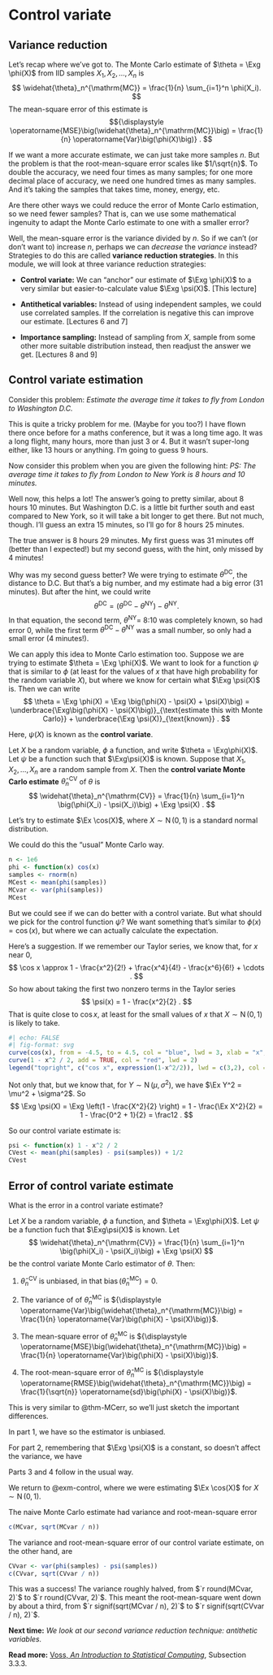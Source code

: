 # Control variate

::: {.hidden}
$$\newcommand{\Exg}{\operatorname{\mathbb{E}}} 
\newcommand{\Ex}{\mathbb{E}} 
\newcommand{\Ind}{\mathbb{I}}
\newcommand{\Var}{\operatorname{Var}}$$
:::

## Variance reduction

Let's recap where we've got to. The Monte Carlo estimate of $\theta = \Exg \phi(X)$ from IID samples $X_1, X_2, \dots, X_n$ is
$$ \widehat{\theta}_n^{\mathrm{MC}} = \frac{1}{n} \sum_{i=1}^n \phi(X_i). $$
The mean-square error of this estimate is
$${\displaystyle \operatorname{MSE}\big(\widehat{\theta}_n^{\mathrm{MC}}\big) = \frac{1}{n} \operatorname{Var}\big(\phi(X)\big)} . $$

If we want a more accurate estimate, we can just take more samples $n$. But the problem is that the root-mean-square error scales like $1/\sqrt{n}$. To double the accuracy, we need four times as many samples; for one more decimal place of accuracy, we need one hundred times as many samples. And it's taking the samples that takes time, money, energy, etc.

Are there other ways we could reduce the error of Monte Carlo estimation, so we need fewer samples? That is, can we use some mathematical ingenuity to adapt the Monte Carlo estimate to one with a smaller error?

Well, the mean-square error is the variance divided by $n$. So if we can't (or don't want to) increase $n$, perhaps we can *decrease* the *variance* instead? Strategies to do this are called **variance reduction strategies**. In this module, we will look at three variance reduction strategies:

* **Control variate:** We can "anchor" our estimate of $\Exg \phi(X)$ to a very similar but easier-to-calculate value $\Exg \psi(X)$. [This lecture]

* **Antithetical variables:** Instead of using independent samples, we could use correlated samples. If the correlation is negative this can improve our estimate. [Lectures 6 and 7]

* **Importance sampling:** Instead of sampling from $X$, sample from some other more suitable distribution instead, then readjust the answer we get.
[Lectures 8 and 9]


## Control variate estimation

Consider this problem: *Estimate the average time it takes to fly from London to Washington D.C.*

This is quite a tricky problem for me. (Maybe for you too?) I have flown there once before for a maths conference, but it was a long time ago. It was a long flight, many hours, more than just 3 or 4. But it wasn't super-long either, like 13 hours or anything. I'm going to guess 9 hours.

Now consider this problem when you are given the following hint: *PS: The average time it takes to fly from London to New York is 8 hours and 10 minutes.*

Well now, this helps a lot! The answer's going to pretty similar, about 8 hours 10 minutes. But Washington D.C. is a little bit further south and east compared to New York, so it will take a bit longer to get there. But not much, though. I'll guess an extra 15 minutes, so I'll go for 8 hours 25 minutes.

The true answer is 8 hours 29 minutes. My first guess was 31 minutes off (better than I expected!) but my second guess, with the hint, only missed by 4 minutes!

Why was my second guess better? We were trying to estimate $\theta^{\mathrm{DC}}$, the distance to D.C. But that's a big number, and my estimate had a big error (31 minutes). But after the hint, we could write
$$\theta^{\mathrm{DC}} = \big(\theta^{\mathrm{DC}} - \theta^{\mathrm{NY}}\big) - \theta^{\mathrm{NY}} . $$
In that equation, the second term, $\theta^{\mathrm{NY}} =$ 8:10 was completely known, so had error 0, while the first term $\theta^{\mathrm{DC}} - \theta^{\mathrm{NY}}$ was a small number, so only had a small error (4 minutes!).

We can apply this idea to Monte Carlo estimation too. Suppose we are trying to estimate $\theta = \Exg \phi(X)$. We want to look for a function $\psi$ that is similar to $\phi$ (at least for the values of $x$ that have high probability for the random variable $X$), but where we know for certain what $\Exg \psi(X)$ is. Then we can write
$$ \theta = \Exg \phi(X) = \Exg \big(\phi(X) - \psi(X) + \psi(X)\big) = \underbrace{\Exg\big(\phi(X) - \psi(X)\big)}_{\text{estimate this with Monte Carlo}} + \underbrace{\Exg \psi(X)}_{\text{known}} . $$

Here, $\psi(X)$ is known as the **control variate**.

::: {#def-MCest}
Let $X$ be a random variable, $\phi$ a function, and write $\theta = \Exg\phi(X)$. Let $\psi$ be a function such that $\Exg\psi(X)$ is known. Suppose that $X_1, X_2, \dots, X_n$ are a random sample from $X$. Then the **control variate Monte Carlo estimate** $\widehat\theta_n^{\mathrm{CV}}$ of $\theta$ is
$$ \widehat{\theta}_n^{\mathrm{CV}} = \frac{1}{n} \sum_{i=1}^n \big(\phi(X_i) - \psi(X_i)\big) + \Exg \psi(X) . $$
:::

::: {#exm-control}
Let's try to estimate $\Ex \cos(X)$, where $X \sim \operatorname{N}(0,1)$ is a standard normal distribution.

We could do this the "usual" Monte Carlo way.

```r
n <- 1e6
phi <- function(x) cos(x)
samples <- rnorm(n)
MCest <- mean(phi(samples))
MCvar <- var(phi(samples))
MCest
```

But we could see if we can do better with a control variate. But what should we pick for the control function $\psi$? We want something that's similar to $\phi(x) = \cos(x)$, but where we can actually calculate the expectation.

Here's a suggestion. If we remember our Taylor series, we know that, for $x$ near $0$,
$$ \cos x \approx 1 - \frac{x^2}{2!} + \frac{x^4}{4!} - \frac{x^6}{6!} + \cdots . $$
So how about taking the first two nonzero terms in the Taylor series
$$ \psi(x) = 1 - \frac{x^2}{2} . $$
That is quite close to $\cos x$, at least for the small values of $x$ that $X \sim \operatorname{N}(0,1)$ is likely to take.

```r
#| echo: FALSE
#| fig-format: svg
curve(cos(x), from = -4.5, to = 4.5, col = "blue", lwd = 3, xlab = "x", ylab = "", xlim = c(-4,4), ylim = c(-1.2,1.2))
curve(1 - x^2 / 2, add = TRUE, col = "red", lwd = 2)
legend("topright", c("cos x", expression(1-x^2/2)), lwd = c(3,2), col = c("blue","red"))
```
Not only that, but we know that, for $Y \sim \operatorname{N}(\mu, \sigma^2)$, we have $\Ex Y^2 = \mu^2 + \sigma^2$. So
$$ \Exg \psi(X) = \Exg \left(1 - \frac{X^2}{2} \right) = 1 - \frac{\Ex X^2}{2} = 1 - \frac{0^2 + 1}{2} = \frac12 . $$

So our control variate estimate is:

```r
psi <- function(x) 1 - x^2 / 2
CVest <- mean(phi(samples) - psi(samples)) + 1/2
CVest
```
:::

## Error of control variate estimate

What is the error in a control variate estimate?

::: {#thm-CVerr}
Let $X$ be a random variable, $\phi$ a function, and $\theta = \Exg\phi(X)$.  Let $\psi$ be a function fuch that $\Exg\psi(X)$ is known. Let
$$ \widehat{\theta}_n^{\mathrm{CV}} = \frac{1}{n} \sum_{i=1}^n \big(\phi(X_i) - \psi(X_i)\big) + \Exg \psi(X) $$
be the control variate Monte Carlo estimator of $\theta$. Then:

1. $\widehat{\theta}_n^{\mathrm{CV}}$ is unbiased, in that $\operatorname{bias}\big(\widehat{\theta}_n^{\mathrm{MC}}\big) = 0$.

1. The variance of of $\widehat{\theta}_n^{\mathrm{MC}}$ is 
${\displaystyle \operatorname{Var}\big(\widehat{\theta}_n^{\mathrm{MC}}\big) = \frac{1}{n} \operatorname{Var}\big(\phi(X) - \psi(X)\big)}$.

1. The mean-square error of $\widehat{\theta}_n^{\mathrm{MC}}$ is 
${\displaystyle \operatorname{MSE}\big(\widehat{\theta}_n^{\mathrm{MC}}\big) = \frac{1}{n} \operatorname{Var}\big(\phi(X) - \psi(X)\big)}$.

1. The root-mean-square error of $\widehat{\theta}_n^{\mathrm{MC}}$ is 
${\displaystyle \operatorname{RMSE}\big(\widehat{\theta}_n^{\mathrm{MC}}\big) = \frac{1}{\sqrt{n}} \operatorname{sd}\big(\phi(X) - \psi(X)\big)}$.
:::

::: {.proof}
This is very similar to @thm-MCerr, so we'll just sketch the important differences.

In part 1, we have
\begin{align*}
\Exg \widehat{\theta}_n^{\mathrm{CV}}
  &= \Exg \left(\frac{1}{n} \sum_{i=1}^n \big(\phi(X_i) - \psi(X_i)\big) + \Exg \psi(X)\right) \\
  &= \frac{1}{n}\Exg \left(\sum_{i=1}^n \big(\phi(X_i) - \psi(X_i)\big)\right) + \Exg \psi(X) \\
  &= \frac{n}{n}\Exg\big(\phi(X) - \psi(X)\big) + \Exg \psi(X) \\
  &= \Exg\phi(X) - \Exg\psi(X) + \Exg\phi(X) \\
  &= \Exg\phi(X) ,
\end{align*}
so the estimator is unbiased.

For part 2, remembering that $\Exg \psi(X)$ is a constant, so doesn't affect the variance, we have
\begin{align*}
\Var \big(\widehat{\theta}_n^{\mathrm{CV}}\big)
&= \Var \left(\frac{1}{n} \sum_{i=1}^n \big(\phi(X_i) - \psi(X_i)\big) + \Exg \psi(X)\right) \\
&= \Big( \frac{1}{n}\Big)^2 \Var \left(\sum_{i=1}^n \big(\phi(X_i) - \psi(X_i)\big) \right) \\
&= \frac{1}{n} \Var \big(\phi(X_i) - \psi(X_i)\big) .
\end{align*}

Parts 3 and 4 follow in the usual way.
:::

::: {#exm-control2}
We return to @exm-control, where we were estimating $\Ex \cos(X)$ for $X \sim \operatorname{N}(0,1)$.

The naive Monte Carlo estimate had variance and root-mean-square error
```r
c(MCvar, sqrt(MCvar / n))
```

The variance and root-mean-square error of our control variate estimate, on the other hand, are

```r
CVvar <- var(phi(samples) - psi(samples))
c(CVvar, sqrt(CVvar / n))
```

This was a success! The variance roughly halved, from $`r round(MCvar, 2)`$ to $`r round(CVvar, 2)`$. This meant the root-mean-square went down by about a third, from $`r signif(sqrt(MCvar / n), 2)`$ to $`r signif(sqrt(CVvar / n), 2)`$.
:::

**Next time:** *We look at our second variance reduction technique: antithetic variables.*

**Read more:** [Voss, *An Introduction to Statistical Computing*](https://leeds.primo.exlibrisgroup.com/permalink/44LEE_INST/1fj430b/cdi_askewsholts_vlebooks_9781118728031), Subsection 3.3.3.